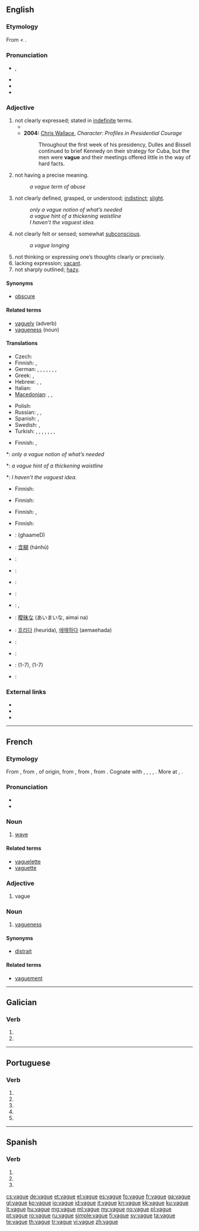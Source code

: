 {{also|vagué}}
==English==

===Etymology===
From {{etyl|frm}} {{term|lang=frm|vague}} < {{etyl|la}} {{term|lang=la|vagus||wandering, rambling, strolling, fig. uncertain, vague}}.

===Pronunciation===
* {{IPA|/veɪɡ/}}, {{SAMPA|/veIg/}}
* {{audio|en-uk-vague.ogg|Audio (UK)}}
* {{audio|en-us-vague.ogg|Audio (US)}}
* {{rhymes|eɪɡ}}

===Adjective===
{{en-adj|vagu|er}}

# not clearly expressed; stated in [[indefinite]] terms.
#* {{quote-book|year=1921|author=Bertrand Russell|title=[[S:The Analysis of Mind/Lecture IX|The Analysis of Mind]]|passage=It follows from what has been said that a '''vague''' thought has more likelihood of being true than a precise one. To try and hit an object with a '''vague''' thought is like trying to hit the bull's eye with a lump of putty: when the putty reaches the target, it flattens out all over it, and probably covers the bull's eye along with the rest. To try and hit an object with a precise thought is like trying to hit the bull's eye with a bullet. The advantage of the precise thought is that it distinguishes between the bull's eye and the rest of the target.}}
#* '''2004:''' [[w: Chris Wallace (journalist)|Chris Wallace]], ''Character:  Profiles in Presidential Courage''
#*: Throughout the first week of his presidency, Dulles and Bissell continued to brief Kennedy on their strategy for Cuba, but the men were '''vague''' and their meetings offered little in the way of hard facts.
# not having a precise meaning.
#: ''a vague term of abuse''
# not clearly defined, grasped, or understood; [[indistinct]]; [[slight]].
#: ''only a vague notion of what’s needed''
#: ''a vague hint of a thickening waistline''
#: ''I haven’t the vaguest idea.''
# not clearly felt or sensed; somewhat [[subconscious]].
#: ''a vague longing''
# not thinking or expressing one’s thoughts clearly or precisely.
# lacking expression; [[vacant]].
# not sharply outlined; [[hazy]].

====Synonyms====
* [[obscure]]

====Related terms====
* [[vaguely]] (adverb)
* [[vagueness]] (noun)

====Translations====
{{trans-top|not clearly expressed}}
* Czech: {{t-|cs|vágní}}
* Finnish: {{t|fi|epämääräinen}}, {{t|fi|ympäripyöreä}}
* German: {{t|de|nebelhaft}}, {{t|de|schwach}}, {{t|de|unklar}}, {{t|de|undeutlich}}, {{t|de|ungenau}}, {{t|de|ungewiss}}, {{t|de|vage}}, {{t|de|verschwommen}}
* Greek: {{t|el|ασαφής|m|tr=asafís}},  {{t+|el|αόριστος|m|tr=aóristos}}
* Hebrew: {{t-|he|עמום|‘amum}}, {{t-|he|מעורפל|me‘urpal}}, {{t|he|לא ברור|tr=lo barur}}
* Italian: {{t+|it|vago}}
* [[Macedonian]]: {{t|mk|нејасен|m|tr=néjasen}}, {{t|mk|неодреден|m|tr=neódreden}},  {{t-|mk|магловит|m|tr=máglovit}}
{{trans-mid}}
* Polish: {{t|pl|niejasny|m}}
* Russian: {{t|ru|неясный|tr=nejásnyj}}, {{t|ru|нечёткий|tr=nečótkij}}, {{t+|ru|неопределённый|tr=neopredeljónnyj}}
* Spanish: {{t|es|vago}}, {{t|es|impreciso}}
* Swedish: {{t|sv|vag}}, {{t|sv|oklar}}
* Turkish: {{t|tr|anlaşılmaz}}, {{t|tr|belirsiz}}, {{t|tr|bulanık}}, {{t|tr|karanlık}}, {{t|tr|muğlak}}, {{qualifier|Ottoman}} {{t|tr|müphem}}, {{t|tr|şüpheli}}, {{t|tr|üstü kapalı}}
{{trans-bottom}}

{{trans-top|not having a precise meaning}}
* Finnish: {{t|fi|epämääräinen}}, {{t|fi|epätarkka}}
{{trans-mid}}
{{trans-bottom}}

{{trans-top|not clearly defined, grasped, or understood}}
*: ''only a vague notion of what’s needed''
*: ''a vague hint of a thickening waistline''
*: ''I haven’t the vaguest idea.''
{{trans-mid}}
* Finnish: {{t|fi|epämääräinen}}
{{trans-bottom}}

{{trans-top|not clearly felt or sensed}}
* Finnish: {{t|fi|epämääräinen}}
{{trans-mid}}
{{trans-bottom}}

{{trans-top|not thinking or expressing one’s thoughts clearly or precisely}}
* Finnish: {{t|fi|epäselvä}}, {{t|fi|hämärä}}
{{trans-mid}}
{{trans-bottom}}

{{trans-top|lacking expression}}
{{trans-mid}}
{{trans-bottom}}

{{trans-top|not sharply outlined}}
* Finnish: {{t|fi|epätarkka}}
{{trans-mid}}
{{trans-bottom}}

{{checktrans-top}}
* {{ttbc|Arabic}}: {{Arab|[[غامض]]}} (ghaameD)
* {{ttbc|Chinese}}: [[含糊]] (hánhú)
* {{ttbc|sh}}: {{t-|hr|nejasan}}
* {{ttbc|Dutch}}: {{t+|nl|vaag}}
* {{ttbc|French}}: {{t+|fr|vague}}
* {{ttbc|German}}: {{t+|de|unbestimmt}}
* {{ttbc|Hungarian}}: {{t+|hu|bizonytalan}}, {{t+|hu|homályos}}
{{trans-mid}}
* {{ttbc|Japanese}}: [[曖昧]]な (あいまいな, aimai na)
* {{ttbc|Korean}}: [[흐리다]] (heurida), [[애매하다]] (aemaehada)
* {{ttbc|Portuguese}}: {{t+|pt|vago|m}}
* {{ttbc|Spanish}}: {{t+|es|vago}}
* {{ttbc|Swedish}}: {{t+|sv|vag}} (1-7), {{t|sv|obestämd}} (1-7)
* {{ttbc|Turkish}}: {{t+|tr|muğlak}}
{{trans-bottom}}

===External links===
* {{R:Webster 1913}}
* {{R:Century 1911}}
* {{R:OneLook}}

----

==French==

===Etymology===
From {{etyl|frm|fr}}, from {{etyl|fro|fr}} {{term|vague||movement on the surface of a liquid, ripple|lang=fro}}, of {{etyl|gem|fr}} origin, from {{etyl|non|-}} {{term|vágr||sea|lang=non}}, from {{proto|Germanic|wēgaz|wave, storm|lang=fr}}, from {{proto|Indo-European|weǵhe-|to drag, carry|lang=fr}}. Cognate with {{etyl|sv|-}} {{term|våg||wave|lang=sv}}, {{etyl|dum|-}} {{term|waeghe|lang=dum}}, {{term|wage||wave|lang=dum}}, {{etyl|goh|-}} {{term|wage|wāge|wave|lang=goh}}, {{etyl|ang|-}} {{term|wæg|wǣg|wave, billow, motion, flood|lang=ang}}. More at {{l|en|waw}}, {{l|en|wave}}.

===Pronunciation===
* {{IPA|/vaɡ/|lang=fr}}
* {{audio|Fr-vague-fr-Paris.ogg|Audio (FR)}}

===Noun===
{{fr-noun|f}}

# [[wave]]

====Related terms====
* [[vaguelette]]
* [[vaguette]]

===Adjective===
{{fr-adj-mf}}

# vague

===Noun===
{{fr-noun|m}}

# [[vagueness]]

====Synonyms====
* [[distrait]]

====Related terms====
* [[vaguement]]

----

==Galician==

===Verb===
{{gl-verb-form}}

# {{conjugation of|[[vagar#Galician|vagar]]||1|s|pres|sub}}
# {{conjugation of|[[vagar#Galician|vagar]]||3|s|pres|sub}}

----

==Portuguese==

===Verb===
{{pt-verb form}}

# {{pt-verb form of|[[vagar]]|ar|subjunctive|present|singular|first}}
# {{pt-verb form of|[[vagar]]|ar|subjunctive|present|singular|third}}
# {{pt-verb form of|[[vagar]]|ar|imperative|affirmative|singular|first|}}
# {{pt-verb form of|[[vagar]]|ar|imperative|affirmative|singular|third|}}
# {{pt-verb form of|[[vagar]]|ar|imperative|negative|singular|third|}}

----

==Spanish==

===Verb===
{{es-verb-form|vagar}}

# {{es-verb form of|ending=ar|mood=subjunctive|tense=present|pers=1|number=singular|[[vagar]]}}
# {{es-verb form of|ending=ar|mood=subjunctive|tense=present|pers=2|formal=yes|number=singular|[[vagar]]}}
# {{es-verb form of|ending=ar|mood=subjunctive|tense=present|pers=3|number=singular|[[vagar]]}}

[[cs:vague]]
[[de:vague]]
[[et:vague]]
[[el:vague]]
[[es:vague]]
[[fo:vague]]
[[fr:vague]]
[[ga:vague]]
[[gl:vague]]
[[ko:vague]]
[[io:vague]]
[[id:vague]]
[[it:vague]]
[[kn:vague]]
[[kk:vague]]
[[ku:vague]]
[[lt:vague]]
[[hu:vague]]
[[mg:vague]]
[[ml:vague]]
[[my:vague]]
[[no:vague]]
[[pl:vague]]
[[pt:vague]]
[[ro:vague]]
[[ru:vague]]
[[simple:vague]]
[[fi:vague]]
[[sv:vague]]
[[ta:vague]]
[[te:vague]]
[[th:vague]]
[[tr:vague]]
[[vi:vague]]
[[zh:vague]]